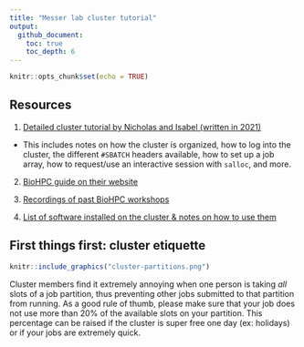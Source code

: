 ```yaml
---
title: "Messer lab cluster tutorial"
output: 
  github_document:
    toc: true
    toc_depth: 6
---
```


```r
knitr::opts_chunk$set(echo = TRUE)
```

## Resources

1. [Detailed cluster tutorial by Nicholas and Isabel (written in 2021)](https://github.com/therkildsen-lab/user-guide/blob/master/slurm_tutorial/slurm.md)
  
  * This includes notes on how the cluster is organized, how to log into the cluster, the different `#SBATCH` headers available, how to set up a job array, how to request/use an interactive session with `salloc`, and more.

2. [BioHPC guide on their website](https://biohpc.cornell.edu/lab/cbsubscb_SLURM.htm)

3. [Recordings of past BioHPC workshops](https://biohpc.cornell.edu/login_bio.aspx?ReturnURL=/lab/medialist.aspx)

4. [List of software installed on the cluster & notes on how to use them](https://biohpc.cornell.edu/lab/userguide.aspx?a=software)

## First things first: cluster etiquette 

```r
knitr::include_graphics("cluster-partitions.png")
```
Cluster members find it extremely annoying when one person is taking *all* slots of a job partition, thus preventing other jobs submitted to that partition from running. As a good rule of thumb, please make sure that your job does not use more than 20% of the available slots on your partition. This percentage can be raised if the cluster is super free one day (ex: holidays) or if your jobs are extremely quick.




